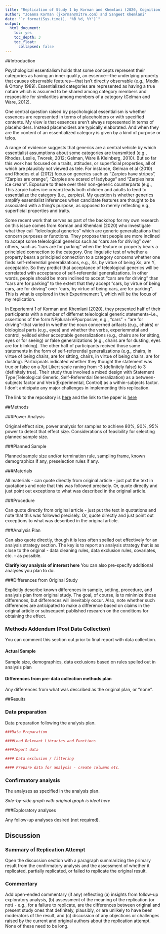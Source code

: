 ```yaml
---
title: "Replication of Study 1 by Korman and Khemlani (2020, Cognition)"
author: "Joanna Korman (jkorman@mitre.com) and Sangeet Khemlani"
date: "`r format(Sys.time(), '%B %d, %Y')`"
output:
  html_document:
    toc: yes
    toc_depth: 3
    toc_float:
      collapsed: false
---
```


<!-- Replication reports should all use this template to standardize reporting across projects.  These reports will be public supplementary materials that accompany the summary report(s) of the aggregate results. -->

##Introduction

Psychological essentialism holds that some concepts represent their categories as having an inner quality, an essence—the underlying property that causes observable features—that isn’t directly observable (e.g., Medin & Ortony 1989). Essentialized categories are represented as having a true nature which is assumed to be shared among category members and responsible for similarities among members of a category (Gelman and Ware, 2012).  

One central question raised by psychological essentialism is whether essences are represented in terms of placeholders or with specified contents. My view is that essences aren't always represented in terms of placeholders. Instead placeholders are typically elaborated. And when they are the content of an essentialized category is given by a kind of purpose or telos. 

A range of evidence suggests that generics are a central vehicle by which essentialist assumptions about some categories are transmitted (e.g., Rhodes, Leslie, Tworek, 2012; Gelman, Ware & Kleinberg, 2010).  But so far this work has focused on a traits, attitudes, or superficial properties, all of which are plausibly not viewed as tele. For instance, Gelman et al (2010) and Rhodes et al (2012) focus on generics such as “Zarpies have stripes”, “Zarpies are orange”, “Zarpies are scared of ladybugs” and “Zarpies hate ice cream”. Exposure to these over their non-generic counterparts (e.g., This zarpie hates ice cream) leads both children and adults to tend to essentialize the category (i.e., zarpies). My question is whether generics amplify essentialist inferences when candidate features are thought to be associated with a thing's purpose, as opposed to merely reflecting e.g., superficial properties and traits. 

Some recent work that serves as part of the backdrop for my own research on this issue comes from Korman and Khemlani (2020) who investigate what they call "teleological generics" which are generic generalizations that concern purposes or functions. They propose that people are more inclined to accept some teleological generics such as "cars are for driving" over others, such as "cars are for parking" when the feature or property bears a principled connection to the category.  One linguistic test of whether a property bears a principled connection to a category concerns whether one finds self-referential generalizations, e.g., Xs, by virtue of being Xs, are Y, acceptable.  So they predict that acceptance of teleological generics will be correlated with acceptance of self-referential generalizations.  In other words, people should be more inclined to accept "cars are for driving" than "cars are for parking" to the extent that they accept "cars, by virtue of being cars, are for driving" over "cars, by virtue of being cars, are for parking".  This is what is explored in their Experimement 1, which will be the focus of my replication.

In Experiemnt 1 of Korman and Khemlani (2020), they presented half of their participants with a number of differnet teleological generic statements--i.e., assertions of the form NPplural+VPpurposive, e.g., “cars” + “are for driving”--that varied in whether the noun concerned arifacts (e.g., chairs) or biological parts (e.g., eyes) and whether the verbs, experiemnetal and control, yeilded either acceptable generalizations (e.g., chairs are for sitting, eyes or for seeing) or false generalizations (e.g., chairs are for dusting, eyes are for blinking). The other half of participants recived those same statements in the form of self-referential generalizations (e.g., chairs, in virtue of being chairs, are for sitting, chairs, in virtue of being chairs, are for dusting). Participnats indicated whether they thought the statement was true or false on a 7pt Likert scale raning from -3 (definitely false) to 3 (definitely true). Their study thus involved a mixed design with Statement Type(Teleological Generic, Self-Referential Generalization) as a between-subjects factor and Verb(Experimental, Control) as a within-subjects factor. I don't anticipate any major challenges in implementing this replication.

The link to the repository is [here](https://github.com/psych251/korman2020) and the link to the paper is [here]()



##Methods

###Power Analysis

Original effect size, power analysis for samples to achieve 80%, 90%, 95% power to detect that effect size.  Considerations of feasibility for selecting planned sample size.

###Planned Sample

Planned sample size and/or termination rule, sampling frame, known demographics if any, preselection rules if any.

###Materials

All materials - can quote directly from original article - just put the text in quotations and note that this was followed precisely.  Or, quote directly and just point out exceptions to what was described in the original article.

###Procedure	

Can quote directly from original article - just put the text in quotations and note that this was followed precisely.  Or, quote directly and just point out exceptions to what was described in the original article.

###Analysis Plan

Can also quote directly, though it is less often spelled out effectively for an analysis strategy section.  The key is to report an analysis strategy that is as close to the original - data cleaning rules, data exclusion rules, covariates, etc. - as possible.  

**Clarify key analysis of interest here**  You can also pre-specify additional analyses you plan to do.

###Differences from Original Study

Explicitly describe known differences in sample, setting, procedure, and analysis plan from original study.  The goal, of course, is to minimize those differences, but differences will inevitably occur.  Also, note whether such differences are anticipated to make a difference based on claims in the original article or subsequent published research on the conditions for obtaining the effect.

### Methods Addendum (Post Data Collection)

You can comment this section out prior to final report with data collection.

#### Actual Sample
  Sample size, demographics, data exclusions based on rules spelled out in analysis plan

#### Differences from pre-data collection methods plan
  Any differences from what was described as the original plan, or “none”.


##Results


### Data preparation

Data preparation following the analysis plan.
	
```r
###Data Preparation

####Load Relevant Libraries and Functions

####Import data

#### Data exclusion / filtering

#### Prepare data for analysis - create columns etc.
```

### Confirmatory analysis

The analyses as specified in the analysis plan.  

*Side-by-side graph with original graph is ideal here*

###Exploratory analyses

Any follow-up analyses desired (not required).  

## Discussion

### Summary of Replication Attempt

Open the discussion section with a paragraph summarizing the primary result from the confirmatory analysis and the assessment of whether it replicated, partially replicated, or failed to replicate the original result.  

### Commentary

Add open-ended commentary (if any) reflecting (a) insights from follow-up exploratory analysis, (b) assessment of the meaning of the replication (or not) - e.g., for a failure to replicate, are the differences between original and present study ones that definitely, plausibly, or are unlikely to have been moderators of the result, and (c) discussion of any objections or challenges raised by the current and original authors about the replication attempt.  None of these need to be long.
